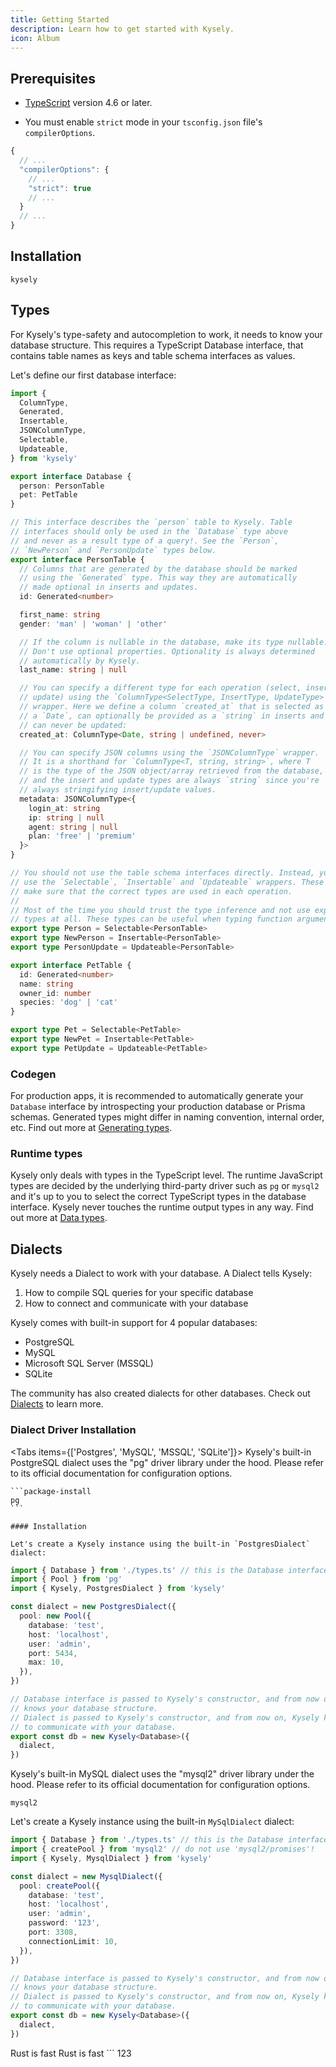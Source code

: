 ```yaml
---
title: Getting Started
description: Learn how to get started with Kysely.
icon: Album
---
```


## Prerequisites

- [TypeScript](https://www.typescriptlang.org/) version 4.6 or later.

- You must enable `strict` mode in your `tsconfig.json` file's `compilerOptions`.

```ts title="tsconfig.json"
{
  // ...
  "compilerOptions": {
    // ...
    "strict": true
    // ...
  }
  // ...
}
```

## Installation

```package-install
kysely
```

## Types

For Kysely's type-safety and autocompletion to work, it needs to know your database structure. This requires a TypeScript Database interface, that contains table names as keys and table schema interfaces as values.

Let's define our first database interface:

```ts title="src/types.ts"
import {
  ColumnType,
  Generated,
  Insertable,
  JSONColumnType,
  Selectable,
  Updateable,
} from 'kysely'

export interface Database {
  person: PersonTable
  pet: PetTable
}

// This interface describes the `person` table to Kysely. Table
// interfaces should only be used in the `Database` type above
// and never as a result type of a query!. See the `Person`,
// `NewPerson` and `PersonUpdate` types below.
export interface PersonTable {
  // Columns that are generated by the database should be marked
  // using the `Generated` type. This way they are automatically
  // made optional in inserts and updates.
  id: Generated<number>

  first_name: string
  gender: 'man' | 'woman' | 'other'

  // If the column is nullable in the database, make its type nullable.
  // Don't use optional properties. Optionality is always determined
  // automatically by Kysely.
  last_name: string | null

  // You can specify a different type for each operation (select, insert and
  // update) using the `ColumnType<SelectType, InsertType, UpdateType>`
  // wrapper. Here we define a column `created_at` that is selected as
  // a `Date`, can optionally be provided as a `string` in inserts and
  // can never be updated:
  created_at: ColumnType<Date, string | undefined, never>

  // You can specify JSON columns using the `JSONColumnType` wrapper.
  // It is a shorthand for `ColumnType<T, string, string>`, where T
  // is the type of the JSON object/array retrieved from the database,
  // and the insert and update types are always `string` since you're
  // always stringifying insert/update values.
  metadata: JSONColumnType<{
    login_at: string
    ip: string | null
    agent: string | null
    plan: 'free' | 'premium'
  }>
}

// You should not use the table schema interfaces directly. Instead, you should
// use the `Selectable`, `Insertable` and `Updateable` wrappers. These wrappers
// make sure that the correct types are used in each operation.
//
// Most of the time you should trust the type inference and not use explicit
// types at all. These types can be useful when typing function arguments.
export type Person = Selectable<PersonTable>
export type NewPerson = Insertable<PersonTable>
export type PersonUpdate = Updateable<PersonTable>

export interface PetTable {
  id: Generated<number>
  name: string
  owner_id: number
  species: 'dog' | 'cat'
}

export type Pet = Selectable<PetTable>
export type NewPet = Insertable<PetTable>
export type PetUpdate = Updateable<PetTable>
```

### Codegen

For production apps, it is recommended to automatically generate your `Database` interface by introspecting your production database or Prisma schemas. Generated types might differ in naming convention, internal order, etc. Find out more at [Generating types](/docs/generating-types).

### Runtime types

Kysely only deals with types in the TypeScript level. The runtime JavaScript types are decided by the underlying third-party driver such as `pg` or `mysql2` and it's up to you to select the correct TypeScript types in the database interface. Kysely never touches the runtime output types in any way. Find out more at [Data types](/docs/recipes/data-types).

## Dialects

Kysely needs a Dialect to work with your database. A Dialect tells Kysely:

1. How to compile SQL queries for your specific database
2. How to connect and communicate with your database

Kysely comes with built-in support for 4 popular databases:

- PostgreSQL
- MySQL
- Microsoft SQL Server (MSSQL)
- SQLite

The community has also created dialects for other databases. Check out [Dialects](/docs/dialects) to learn more.

### Dialect Driver Installation

<Tabs items={['Postgres', 'MySQL', 'MSSQL', 'SQLite']}>
  <Tab value="Postgres">
    Kysely's built-in PostgreSQL dialect uses the "pg" driver library under the
    hood. Please refer to its official documentation for configuration options.

    ```package-install
    pg
    ```

    #### Installation

    Let's create a Kysely instance using the built-in `PostgresDialect` dialect:

```ts title="src/database.ts"
import { Database } from './types.ts' // this is the Database interface we defined earlier
import { Pool } from 'pg'
import { Kysely, PostgresDialect } from 'kysely'

const dialect = new PostgresDialect({
  pool: new Pool({
    database: 'test',
    host: 'localhost',
    user: 'admin',
    port: 5434,
    max: 10,
  }),
})

// Database interface is passed to Kysely's constructor, and from now on, Kysely
// knows your database structure.
// Dialect is passed to Kysely's constructor, and from now on, Kysely knows how
// to communicate with your database.
export const db = new Kysely<Database>({
  dialect,
})
```

  </Tab>
  <Tab value="MySQL">

Kysely's built-in MySQL dialect uses the "mysql2" driver library under the hood. Please refer to its official documentation for configuration options.

```package-install
mysql2
```

Let's create a Kysely instance using the built-in `MySqlDialect` dialect:

```ts title="src/database.ts"
import { Database } from './types.ts' // this is the Database interface we defined earlier
import { createPool } from 'mysql2' // do not use 'mysql2/promises'!
import { Kysely, MysqlDialect } from 'kysely'

const dialect = new MysqlDialect({
  pool: createPool({
    database: 'test',
    host: 'localhost',
    user: 'admin',
    password: '123',
    port: 3308,
    connectionLimit: 10,
  }),
})

// Database interface is passed to Kysely's constructor, and from now on, Kysely
// knows your database structure.
// Dialect is passed to Kysely's constructor, and from now on, Kysely knows how
// to communicate with your database.
export const db = new Kysely<Database>({
  dialect,
})
```

  </Tab>
  <Tab value="MSSQL">Rust is fast</Tab>
  <Tab value="SQLite">Rust is fast</Tab>
</Tabs>
```
123
